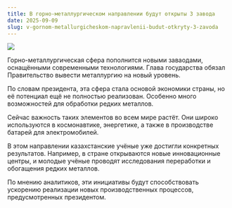 ```yaml
---
title: В горно-металлургическом направлении будут открыты 3 завода
date: 2025-09-09
slug: v-gornom-metallurgicheskom-napravlenii-budut-otkryty-3-zavoda
---
```


![](/images/news/2025-09-09.png)

Горно-металлургическая сфера пополнится новыми заваодами, оснащёнными современными технологиями. Глава государства обязал Правительство вывести металлургию на новый уровень.

По словам президента, эта сфера стала основой экономики страны, но её потенциал ещё не полностью реализован. Особенно много возможностей для обработки редких металлов.

Сейчас важность таких элементов во всем мире растёт. Они широко используются в космонавтике, энергетике, а также в производстве батарей для электромобилей.

В этом направлении казахстанские учёные уже достигли конкретных результатов. Например, в стране открываются новые инновационные центры, и молодые учёные проводят исследования переработки и обогащения редких металлов.

По мнению аналитиков, эти инициативы будут способствовать ускорению реализации новых производственных процессов, предусмотренных президентом.
